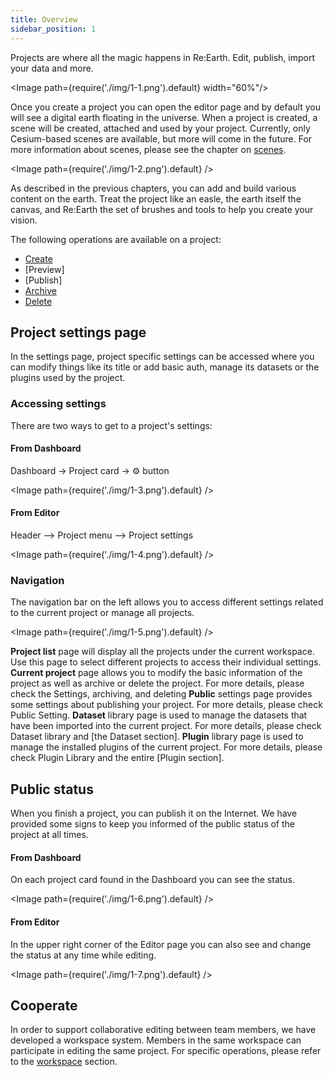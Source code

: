 ```yaml
---
title: Overview
sidebar_position: 1
---
```


Projects are where all the magic happens in Re:Earth. Edit, publish, import your data and more.

<Image path={require('./img/1-1.png').default} width="60%"/>

Once you create a project you can open the editor page and by default you will see a digital earth floating in the universe. When a project is created, a scene will be created, attached and used by your project. Currently, only Cesium-based scenes are available, but more will come in the future. For more information about scenes, please see the chapter on [scenes](/user-manual/1.0/scene/ideas-of-scene).

<Image path={require('./img/1-2.png').default} />

As described in the previous chapters, you can add and build various content on the earth. Treat the project like an easle, the earth itself the canvas, and Re:Earth the set of brushes and tools to help you create your vision.

The following operations are available on a project:

- [Create](/user-manual/project-and-workspace/project/create-a-new-project)
- [Preview]
- [Publish]
- [Archive](/user-manual/project-and-workspace/project/settings-archiving-and-deleting)
- [Delete](/user-manual/project-and-workspace/project/settings-archiving-and-deleting)

## Project settings page

In the settings page, project specific settings can be accessed where you can modify things like its title or add basic auth, manage its datasets or the plugins used by the project.

### Accessing settings

There are two ways to get to a project's settings:

#### From Dashboard

Dashboard -> Project card -> ⚙️ button

<Image path={require('./img/1-3.png').default} />

#### From Editor

Header —> Project menu —> Project settings

<Image path={require('./img/1-4.png').default} />

### Navigation

The navigation bar on the left allows you to access different settings related to the current project or manage all projects.

<Image path={require('./img/1-5.png').default} />

<Order>
  <List>
    <strong>Project list</strong> page will display all the projects under the current workspace. Use this page to select different projects to access their individual settings.
  </List>
  <List>
    <strong>Current project</strong> page allows you to modify the basic information of the project as well as archive or delete the project. For more details, please check the <Link to="/user-manual/project-and-workspace/project/settings-archiving-and-deleting">Settings, archiving, and deleting</Link></List>
  <List>
    <strong>Public</strong> settings page provides some settings about publishing your project. For more details, please check <Link to="/user-manual/project-and-workspace/project/public-settings">Public Setting</Link>.
  </List>
  <List>
    <strong>Dataset</strong> library page is used to manage the datasets that have been imported into the current project. For more details, please check <Link to="/user-manual/project-and-workspace/project/dataset-library">Dataset library</Link> and [the Dataset section].
  </List>
  <List>
    <strong>Plugin</strong> library page is used to manage the installed plugins of the current project. For more details, please check <Link to="/user-manual/project-and-workspace/project/plugin-library">Plugin Library</Link> and the entire [Plugin section].
  </List>
</Order>

## Public status

When you finish a project, you can publish it on the Internet. We have provided some signs to keep you informed of the public status of the project at all times.

#### From Dashboard

On each project card found in the Dashboard you can see the status.

<Image path={require('./img/1-6.png').default} />

#### From Editor

In the upper right corner of the Editor page you can also see and change the status at any time while editing.

<Image path={require('./img/1-7.png').default} />

## Cooperate

In order to support collaborative editing between team members, we have developed a workspace system. Members in the same workspace can participate in editing the same project. For specific operations, please refer to the [workspace](/user-manual/project-and-workspace/workspace/overview) section.
